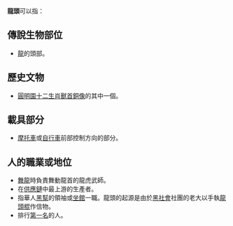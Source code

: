'''龍頭'''可以指：
==傳說生物部位==
*[[龍|龍]]的頭部。

==歷史文物==
*[[圓明園十二生肖獸首銅像|圓明園十二生肖獸首銅像]]的其中一個。

==載具部分==
*[[摩托車|摩托車]]或[[自行車|自行車]]前部控制方向的部分。
==人的職業或地位==
*[[舞龍|舞龍]]時負責舞動龍首的龍虎武師。
*在[[供應鏈|供應鏈]]中最上游的生產者。
*指華人[[黑幫|黑幫]]的領袖或[[坐館|坐館]]一職。龍頭的起源是由於[[黑社會|黑社會]]社團的老大以手執[[龍頭棍|龍頭棍]]作信物。
*排行[[第一名|第一名]]的人。
{{disambig|Cat=二字中國相關消歧義}}